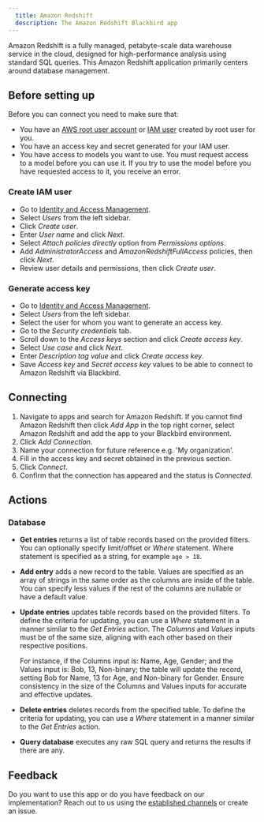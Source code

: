 ```yaml
---
  title: Amazon Redshift
  description: The Amazon Redshift Blackbird app
---
```


<LinkCard title="View on Github" target="_blank" href="https://github.com/bb-io/AmazonRedshift" icon="github" />
 
  
Amazon Redshift is a fully managed, petabyte-scale data warehouse service in the cloud, designed for high-performance analysis using standard SQL queries. This Amazon Redshift application primarily centers around database management.  

## Before setting up

Before you can connect you need to make sure that:

- You have an [AWS root user account](https://docs.aws.amazon.com/IAM/latest/UserGuide/id_root-user.html) or [IAM user](https://docs.aws.amazon.com/IAM/latest/UserGuide/introduction_identity-management.html) created by root user for you.
- You have an access key and secret generated for your IAM user.
- You have access to models you want to use. You must request access to a model before you can use it. If you try to use the model before you have requested access to it, you receive an error.

### Create IAM user

- Go to [Identity and Access Management](https://console.aws.amazon.com/iamv2/home).
- Select _Users_ from the left sidebar.
- Click _Create user_.
- Enter _User name_ and click _Next_.
- Select _Attach policies directly_ option from _Permissions options_.
- Add _AdministratorAccess_ and _AmazonRedshiftFullAccess_ policies, then click _Next_.
- Review user details and permissions, then click _Create user_.

### Generate access key

- Go to [Identity and Access Management](https://console.aws.amazon.com/iamv2/home).
- Select _Users_ from the left sidebar.
- Select the user for whom you want to generate an access key.
- Go to the _Security credentials_ tab.
- Scroll down to the _Access keys_ section and click _Create access key_.
- Select _Use case_ and click _Next_.
- Enter _Description tag value_ and click _Create access key_.
- Save _Access key_ and _Secret access key_ values to be able to connect to Amazon Redshift via Blackbird.

## Connecting

1. Navigate to apps and search for Amazon Redshift. If you cannot find Amazon Redshift then click _Add App_ in the top right corner, select Amazon Redshift and add the app to your Blackbird environment.
2. Click _Add Connection_.
3. Name your connection for future reference e.g. 'My organization'.
4. Fill in the access key and secret obtained in the previous section.
5. Click _Connect_.
6. Confirm that the connection has appeared and the status is _Connected_.
  
## Actions  
 
### Database

- **Get entries** returns a list of table records based on the provided filters. You can optionally specify limit/offset or _Where_ statement. Where statement is specified as a string, for example `age > 18`.
- **Add entry** adds a new record to the table. Values are specified as an array of strings in the same order as the columns are inside of the table. You can specify less values if the rest of the columns are nullable or have a default value.
- **Update entries** updates table records based on the provided filters. To define the criteria for updating, you can use a _Where_ statement in a manner similar to the _Get Entries_ action. The _Columns_ and _Values_ inputs must be of the same size, aligning with each other based on their respective positions. 

	For instance, if the Columns input is: Name, Age, Gender; and the Values input is: Bob, 13, Non-binary; the table will update the record, setting Bob for Name, 13 for Age, and Non-binary for Gender. Ensure consistency in the size of the Columns and Values inputs for accurate and effective updates.
- **Delete entries** deletes records from the specified table. To define the criteria for updating, you can use a _Where_ statement in a manner similar to the _Get Entries_ action.
- **Query database** executes any raw SQL query and returns the results if there are any.
  
## Feedback  
  
Do you want to use this app or do you have feedback on our implementation? Reach out to us using the [established channels](https://www.blackbird.io/) or create an issue.
  
